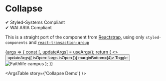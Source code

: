 

<Meta
	title="Components/Collapse"
	component={Collapse}
	argTypes={getStyledSystemArgTypes(boxStyleProps)}
/>

# Collapse

✔ Styled-Systems Compliant  
✔ WAI ARIA Compliant

This is a straight port of the component from [Reactstrap](https://reactstrap.github.io/components/collapse/), using only `styled-components` and [`react-transaction-group`](https://reactcommunity.org/react-transition-group/transition)

<Canvas>
	<Story name="Collapse Demo" args={{ isOpen: false }}>
		{args => {
			const [, updateArgs] = useArgs();
			return (
				<>
					<Button onClick={() => updateArgs({ isOpen: !args.isOpen })} marginBottom={4}>
						Toggle
					</Button>
					<Collapse {...args}>
						<img
							src="https://www.bellinghamherald.com/news/local/l6de4z/picture53186905/alternates/LANDSCAPE_1140/Faithlife%201"
							alt="Faithlife campus"
							style={{ maxWidth: '100%' }}
						/>
					</Collapse>
				</>
			);
		}}
	</Story>
</Canvas>

<ArgsTable story={'Collapse Demo'} />
